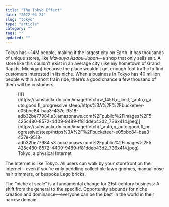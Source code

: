 ```yaml
---
title: "The Tokyo Effect"
date: "2022-04-24"
slug: "tokyo"
type: "article"
category: ""
tags: ""
updated: ""
---
```


Tokyo has ~14M people, making it the largest city on Earth. It has thousands of unique stores, like *Ma-suya Azabu-Juban*—a shop that only sells salt. A store like this couldn’t exist in an average city (like my hometown of Grand Rapids, Michigan) because the place wouldn’t get enough foot traffic to find customers interested in its niche. When a business in Tokyo has 40 million people within a short train ride, there’s a good chance a few thousand of them will be customers.

<div class="wp-block-image"><figure class="aligncenter">[![](https://substackcdn.com/image/fetch/w_1456,c_limit,f_auto,q_auto:good,fl_progressive:steep/https%3A%2F%2Fbucketeer-e05bbc84-baa3-437e-9518-adb32be77984.s3.amazonaws.com%2Fpublic%2Fimages%2F5425c480-8572-4409-9489-ff81ddeb43d2_736x414.jpeg)](https://substackcdn.com/image/fetch/f_auto,q_auto:good,fl_progressive:steep/https%3A%2F%2Fbucketeer-e05bbc84-baa3-437e-9518-adb32be77984.s3.amazonaws.com%2Fpublic%2Fimages%2F5425c480-8572-4409-9489-ff81ddeb43d2_736x414.jpeg)<figcaption>Tokyo, a physical Internet</figcaption></figure></div>The Internet is like Tokyo. All users can walk by your storefront on the Internet—even if you’re only peddling collectible lawn gnomes, manual nose hair trimmers, or bespoke Lego bricks.

The “niche at scale” is a fundamental change for 21st-century business: A shift from the general to the specific. Opportunity abounds for niche creation and dominance—everyone can be the best in the world in their narrow domain.